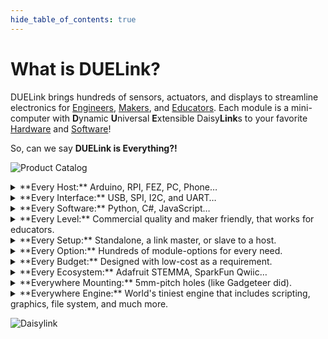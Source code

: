 ```yaml
---
hide_table_of_contents: true
---
```


# What is DUELink?

DUELink brings hundreds of sensors, actuators, and displays to streamline electronics for [Engineers](./start/engineers.mdx), [Makers](./start/makers.mdx), and [Educators](./start/educators.mdx). Each module is a mini-computer with **D**ynamic **U**niversal **E**xtensible Daisy**Link**s to your favorite [Hardware](./hw/intro) and [Software](./language/intro)!

So, can we say **DUELink is Everything?!**

![Product Catalog](pathname:///img/duelink-modules.png)

<details>
  <summary>**Every Host:** Arduino, RPI, FEZ, PC, Phone…</summary>

**What do you mean by every host?**

You can continue to use your favorite board and then “link” it to one, or a hundred, DUELink modules. 
We have covered many [supported hardware](./hw/intro) options but you can even go [beyond](./hw/beyond).
</details>

<details>
  <summary>**Every Interface:** USB, SPI, I2C, and UART…</summary>

**Does it really work with every interface?**

Yes…almost! Every single DUELink module supports [multiple interfaces](./interface/intro), including [USB](./interface/usb), 
[Serial UART](./interface/uart), and [I2C](./interface/i2c). That is how these modules connect to your favorite hardware. But then, 
each module has a [Downlink](./interface/downlink) connection allowing you to [Daisylink](./engine/daisylink) hundreds of modules .
</details>

<details>
  <summary>**Every Software:** Python, C#, JavaScript…</summary>

**You couldn't really support every software! Could you?**

We support the top [languages](./language/intro) including [Python](./language/python) and 
 [JavaScript](./language/javascript) allowing control over a [PC](./hw/pc-laptop)/ 
a [phone](./hw/phone-tablet) or [Raspberry Pi](./hw/raspberry-pi) / [Arduino](./hw/arduino). However we go beyond that and let you run modules 
[standalone](./language/standalone) in many ways, including [Arduino](./hw/arduino),
[MicroBlocks](./language/microblocks), and the internal [Scripting Language](./engine/scripting).

If [Excel](./language/excel) can control a sensor, then anything can!
</details>

<details>
  <summary>**Every Level:** Commercial quality and maker friendly, that works for educators.</summary>

**How can this work for an engineer, but also work for a student?!**

DUELink is designed by commercial engineers who are involved with STEM education. We know what [engineers](./start/engineers) need 
but also work with [educators](./start/educators). We do not stop there, we are also [makers](./start/makers) during our free time.
</details>

<details>
  <summary>**Every Setup:** Standalone, a link master, or slave to a host.</summary>

**How can it run standalone or run with my favorite board/setup?**

Each module has a mini computer allowing it to run [standalone](./language/standalone) using its [Scripting Engine](./engine/scripting). This engine can also be commanded using your favorite [hardware](./hw/intro), such as [Raspberry Pi](./hw/raspberry-pi) or 
[Micro:bit](./hw/microbit) or even control the modules from a [PC](./hw/pc-laptop). 

Still not satisfied? Load the module with [MicroBlocks](./language/microblocks) and use an easy block coding interface, or use 
[Arduino](./hw/arduino) and take advantage of massive community resources.
</details>

<details>
  <summary>**Every Option:** Hundreds of module-options for every need.</summary>

**Where do you get “hundreds of options”?**

We are just getting started and there is a [catalog](./catalog/intro) with 100s of modules available. We dream of a day where there is a DUELink module for every single technology and need. We are not doing it alone! [Third-party modules](./catalog/third-party) are encouraged. We have open [Specifications](./specs) to help you make your own. 

If you do not want to deal with tiny chip soldering, we have a very tiny module for you, called [Stick](./catalog/microcomputer/stick). Another one is [Stamp](./catalog/microcomputer/stamp), which is the size of… you guessed it… a stamp!
</details>

<details>
  <summary>**Every Budget:** Designed with low-cost as a requirement.</summary>

**Any budget? I am not seeing a $1 module!**

Yes, modules that are designed, manufactured, and supported in Michigan, USA are not at “Alibaba-level” pricing. The good news is that the modules are priced 
right if you factor in the time needed to get the job done effectively. But hold on, you can also have a hybrid option where basic needs can be met by the “$1 button” but then utilize DUELink's advanced modules for other tasks. Of course, we would love it if you can support us with all your needs as this will help in covering the research and development of future modules that you might really need one day.
</details>

<details>
  <summary>**Every Ecosystem:** Adafruit STEMMA, SparkFun Qwiic…</summary>

**How does DUELink work with any Ecosystem?**

If you are using an ecosystem that uses a JST connector, like Adafruit STEMMA QT or Sparkfun Qwiic, than you are half way there! These ecosystems use  I2C bus to connect to their modules. Since one of the supported interfaces is [I2C](./interface/i2c), DUELink and these ecosystems 
can play together nicely as explained on the [I2C](./interface/i2c) page. Similarly, systems like Seeed Studio Grove will work but you will need an adaptor cable due to the different connector size.

If you are using something very different from JST/I2C connections then that works separately and you only 
need a standard [Connector](./catalog/accessory/connector) to start [wiring](./catalog/accessory/cable) modules. We even have a [Breakout](./catalog/accessory/breakout) for easier wiring. You have the option to use one of the [Interfaces](./interface/intro), including [USB](./interface/usb), [I2C](./interface/i2c), and [Serial UART](./interface/uart)
</details>

<details>
  <summary>**Everywhere Mounting:** 5mm-pitch holes (like Gadgeteer did).</summary>

**Can modules be mounted?**

A universal rule is the [specification](./specs) of 5mm-pitched-holes. This allows for universal mounting, like with the available [Holey boards](./catalog/accessory/holey-board).

We even give you some [mounting hardware](./catalog/accessory/mount-hw) options! This rule helps when designing 3D packages or when building laser-cut enclosures.
</details>

<details>
  <summary>**Everywhere Engine:** World's tiniest engine that includes scripting, graphics, file system, and much more.</summary>

**How can a simple engine go everywhere?**

The DUELink [engine](./engine/intro) is very powerful for its size! It lives on every single module and includes a [Scripting Language](./engine/scripting)
with an extensive [Standard Library](./engine/stdlib) and support for [Graphics](./engine/graphics), [File System](./engine/filesystem), and far beyond!
</details>

![Daisylink](pathname:///img/daisylink.png)
